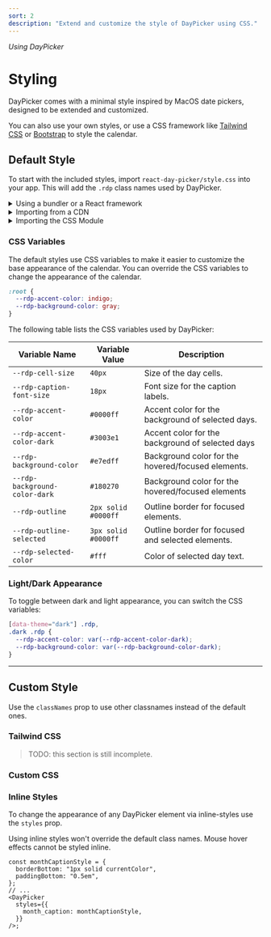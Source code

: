 ```yaml
---
sort: 2
description: "Extend and customize the style of DayPicker using CSS."
---
```


_Using DayPicker_

# Styling

DayPicker comes with a minimal style inspired by MacOS date pickers, designed to be extended and customized.

You can also use your own styles, or use a CSS framework like [Tailwind CSS](https://tailwindcss.com) or [Bootstrap](https://getbootstrap.com) to style the calendar.

## Default Style

To start with the included styles, import `react-day-picker/style.css` into your app. This will add the `.rdp` class names used by DayPicker.

<details>
<summary>Using a bundler or a React framework</summary>

If you are using a React framework, such as [Next.js](http://nextjs.org) or [Gatsby](https://www.gatsbyjs.com), or a bundler like Webpack with [css-loader](https://webpack.js.org/loaders/css-loader/), import the CSS file from your app's main JavaScript or TypeScript file:

```tsx title="app.jsx"
import "react-day-picker/style.css";
```

</details>

<details>
<summary>Importing from a CDN</summary>

If you are using a CDN, add the following link to your HTML file:

```html title="index.html"
<link rel="stylesheet" href="https://unpkg.com/react-day-picker/style.css" />
```

</details>

<details>
<summary>Importing the CSS Module</summary>

When using CSS modules, you can import `style.module.css`. Pass the class names to the `classNames` prop.

```tsx title="DatePicker.jsx"
import { DayPicker } from "react-day-picker";
import dayPickerClassNames from "react-day-picker/style.module.css";

export function DatePicker() {
  return <DayPicker classNames={dayPickerClassNames} />;
}
```

</details>

### CSS Variables

The default styles use CSS variables to make it easier to customize the base appearance of the calendar. You can override the CSS variables to change the appearance of the calendar.

```css title="global.css"
:root {
  --rdp-accent-color: indigo;
  --rdp-background-color: gray;
}
```

The following table lists the CSS variables used by DayPicker:

| Variable Name                 | Variable Value      | Description                                        |
| ----------------------------- | ------------------- | -------------------------------------------------- |
| `--rdp-cell-size`             | `40px`              | Size of the day cells.                             |
| `--rdp-caption-font-size`     | `18px`              | Font size for the caption labels.                  |
| `--rdp-accent-color`          | `#0000ff`           | Accent color for the background of selected days.  |
| `--rdp-accent-color-dark`     | `#3003e1`           | Accent color for the background of selected days   |
| `--rdp-background-color`      | `#e7edff`           | Background color for the hovered/focused elements. |
| `--rdp-background-color-dark` | `#180270`           | Background color for the hovered/focused elements  |
| `--rdp-outline`               | `2px solid #0000ff` | Outline border for focused elements.               |
| `--rdp-outline-selected`      | `3px solid #0000ff` | Outline border for focused and selected elements.  |
| `--rdp-selected-color`        | `#fff`              | Color of selected day text.                        |

### Light/Dark Appearance

To toggle between dark and light appearance, you can switch the CSS variables:

```css
[data-theme="dark"] .rdp,
.dark .rdp {
  --rdp-accent-color: var(--rdp-accent-color-dark);
  --rdp-background-color: var(--rdp-background-color-dark);
}
```

---

## Custom Style

Use the `classNames` prop to use other classnames instead of the default ones.

### Tailwind CSS

> TODO: this section is still incomplete.

### Custom CSS

### Inline Styles

To change the appearance of any DayPicker element via inline-styles use the `styles` prop.

Using inline styles won't override the default class names. Mouse hover effects cannot be styled inline.

```tsx
const monthCaptionStyle = {
  borderBottom: "1px solid currentColor",
  paddingBottom: "0.5em",
};
// ...
<DayPicker
  styles={{
    month_caption: monthCaptionStyle,
  }}
/>;
```
